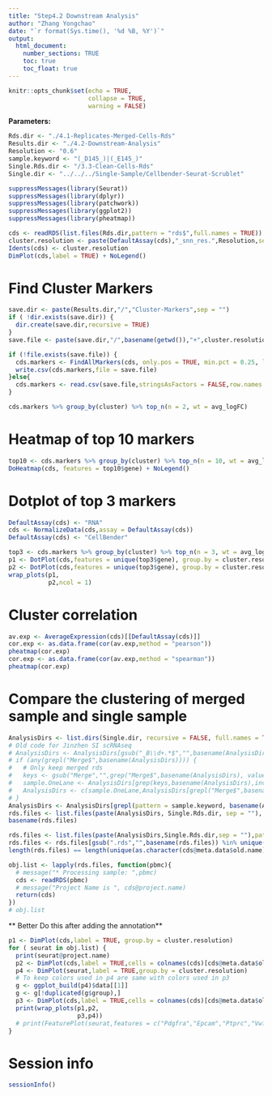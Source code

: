 ```yaml
---
title: "Step4.2 Downstream Analysis"
author: "Zhang Yongchao"
date: "`r format(Sys.time(), '%d %B, %Y')`"
output: 
  html_document:
    number_sections: TRUE
    toc: true
    toc_float: true
---
```


```r
knitr::opts_chunk$set(echo = TRUE,
                      collapse = TRUE,
                      warning = FALSE)
```

**Parameters:**

```r
Rds.dir <- "./4.1-Replicates-Merged-Cells-Rds"
Results.dir <- "./4.2-Downstream-Analysis"
Resolution <- "0.6"
sample.keyword <- "(_D145_)|(_E145_)"
Single.Rds.dir <- "/3.3-Clean-Cells-Rds"
Single.dir <- "../../../Single-Sample/Cellbender-Seurat-Scrublet"
```


```r
suppressMessages(library(Seurat))
suppressMessages(library(dplyr))
suppressMessages(library(patchwork))
suppressMessages(library(ggplot2))
suppressMessages(library(pheatmap))
```

```r
cds <- readRDS(list.files(Rds.dir,pattern = "rds$",full.names = TRUE))
cluster.resolution <- paste(DefaultAssay(cds),"_snn_res.",Resolution,sep = "")
Idents(cds) <- cluster.resolution
DimPlot(cds,label = TRUE) + NoLegend()
```

# Find Cluster Markers

```r
save.dir <- paste(Results.dir,"/","Cluster-Markers",sep = "")
if ( !dir.exists(save.dir)) {
  dir.create(save.dir,recursive = TRUE)
}
save.file <- paste(save.dir,"/",basename(getwd()),"+",cluster.resolution,"+Default.csv",sep = "")
```

```r
if (!file.exists(save.file)) {
  cds.markers <- FindAllMarkers(cds, only.pos = TRUE, min.pct = 0.25, logfc.threshold = 0.25)
  write.csv(cds.markers,file = save.file)
}else{
  cds.markers <- read.csv(save.file,stringsAsFactors = FALSE,row.names = 1)
}

cds.markers %>% group_by(cluster) %>% top_n(n = 2, wt = avg_logFC)
```

# Heatmap of top 10 markers

```r
top10 <- cds.markers %>% group_by(cluster) %>% top_n(n = 10, wt = avg_logFC)
DoHeatmap(cds, features = top10$gene) + NoLegend()
```

# Dotplot of top 3 markers

```r
DefaultAssay(cds) <- "RNA"
cds <- NormalizeData(cds,assay = DefaultAssay(cds))
DefaultAssay(cds) <- "CellBender"

top3 <- cds.markers %>% group_by(cluster) %>% top_n(n = 3, wt = avg_logFC)
p1 <- DotPlot(cds,features = unique(top3$gene), group.by = cluster.resolution, assay = "CellBender") + RotatedAxis()
p2 <- DotPlot(cds,features = unique(top3$gene), group.by = cluster.resolution, assay = "RNA") + RotatedAxis()
wrap_plots(p1,
           p2,ncol = 1)
```

# Cluster correlation

```r
av.exp <- AverageExpression(cds)[[DefaultAssay(cds)]]
cor.exp <- as.data.frame(cor(av.exp,method = "pearson"))
pheatmap(cor.exp)
cor.exp <- as.data.frame(cor(av.exp,method = "spearman"))
pheatmap(cor.exp)
```

# Compare the clustering of merged sample and single sample 

```r
AnalysisDirs <- list.dirs(Single.dir, recursive = FALSE, full.names = TRUE)
# Old code for Jinzhen SI scRNAseq
# AnalysisDirs <- AnalysisDirs[gsub("_B\\d+.*$","",basename(AnalysisDirs)) == basename(getwd())]
# if (any(grepl("Merge$",basename(AnalysisDirs)))) {
#   # Only keep merged rds
#   keys <- gsub("Merge","",grep("Merge$",basename(AnalysisDirs), value = TRUE))
#   sample.OneLane <- AnalysisDirs[grep(keys,basename(AnalysisDirs),invert = TRUE)]
#   AnalysisDirs <- c(sample.OneLane,AnalysisDirs[grepl("Merge$",basename(AnalysisDirs))])
# }
AnalysisDirs <- AnalysisDirs[grepl(pattern = sample.keyword, basename(AnalysisDirs))]
rds.files <- list.files(paste(AnalysisDirs, Single.Rds.dir, sep = ""), pattern = "rds$",full.names = TRUE)
basename(rds.files)

rds.files <- list.files(paste(AnalysisDirs,Single.Rds.dir,sep = ""),pattern = "rds$",full.names = TRUE)
rds.files <- rds.files[gsub(".rds","",basename(rds.files)) %in% unique(as.character(cds@meta.data$old.name))]
length(rds.files) == length(unique(as.character(cds@meta.data$old.name)))

obj.list <- lapply(rds.files, function(pbmc){
  # message("* Processing sample: ",pbmc)
  cds <- readRDS(pbmc)
  # message("Project Name is ", cds@project.name)
  return(cds)
})
# obj.list
```

** Better Do this after adding the annotation**

```r
p1 <- DimPlot(cds,label = TRUE, group.by = cluster.resolution)
for ( seurat in obj.list) {
  print(seurat@project.name)
  p2 <- DimPlot(cds,label = TRUE,cells = colnames(cds)[cds@meta.data$old.name == seurat@project.name])
  p4 <- DimPlot(seurat,label = TRUE,group.by = cluster.resolution)
  # To keep colors used in p4 are same with colors used in p3
  g <- ggplot_build(p4)$data[[1]]
  g <- g[!duplicated(g$group),]
  p3 <- DimPlot(cds,label = TRUE,cells = colnames(cds)[cds@meta.data$old.name == seurat@project.name],group.by = paste("Single_",cluster.resolution,sep = ""),cols = g$colour[order(g$group)])
  print(wrap_plots(p1,p2,
                   p3,p4))
  # print(FeaturePlot(seurat,features = c("Pdgfra","Epcam","Ptprc","Vwf","Pdgfrb","Nrxn1",'Rgs5','scrublet','Acta2','Cd34'),ncol = 3) & NoLegend())
}
```


# Session info

```r
sessionInfo()
```

